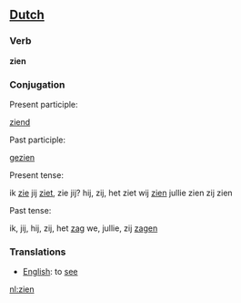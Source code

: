 ==[[Dutch]]==
===Verb===

'''zien'''

===Conjugation===

Present participle:

[[ziend]]

Past participle:

[[gezien]]

Present tense:

ik [[zie]]
jij [[ziet]], zie jij?
hij, zij, het ziet
wij [[zien]]
jullie zien
zij zien

Past tense:

ik, jij, hij, zij, het [[zag]]
we, jullie, zij [[zagen]]

===Translations===
*[[English]]: to [[see]]

[[nl:zien]]